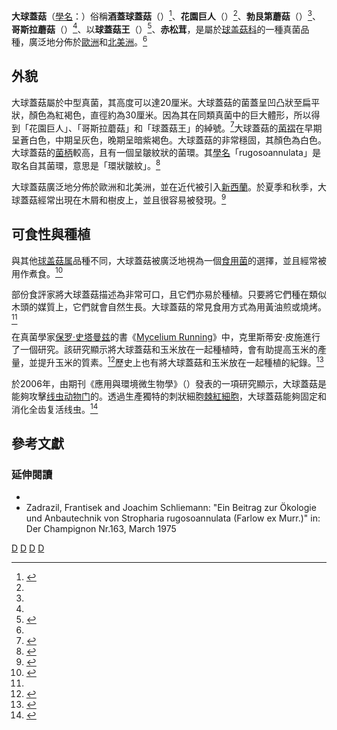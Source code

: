 {{Speciesbox 
| taxon = Stropharia rugosoannulata
| image =2011-05-19 Stropharia rugosoannulata Farl. ex Murrill 183478.jpg
| caption = 大球蓋菇
| authority =  [[威廉·吉布森·法洛|Farlow]] ex [[威廉·阿方索·默里爾|Murrill]] (1922)
| synonyms_ref = <ref name="urlMycoBank: Stropharia rugosoannulata"/>
| synonyms = ''Geophila rugosoannulata'' <small>(Farl. ex Murrill) [[羅伯特·庫勒|Kühner]] & [[亨利·羅馬涅西|Romagn.]] (1953)</small><br>
''Naematoloma rugosoannulatum'' <small>(Farl. ex Murrill) S.Ito (1959)</small><br>
''Psilocybe rugosoannulata'' <small>(Farl. ex Murrill) [[麥克希爾·諾德洛斯|Noordel.]] (1995)</small>
}}
{{mycomorphbox 
| name = ''Stropharia rugosoannulata''
| whichGills = adnate 
| capShape = convex
| capShape2=flat 
| hymeniumType=gills
| stipeCharacter=ring
| ecologicalType=saprotrophic
| sporePrintColor=purple
| howEdible=choice}}

'''大球蓋菇'''（[[學名|學名]]：{{lang|en|'''Stropharia rugosoannulata'''}}）俗稱'''酒蓋球蓋菇'''（{{lang|en|wine cap stropharia}}）<ref>{{Cite web |url=http://www.wildmanstevebrill.com/Mushrooms.Folder/Wine%20Cap.html |title=Wine-cap Stropharia - Wildman Steve Brill |access-date=2013-10-26 |archive-date=2013-08-25 |archive-url=https://web.archive.org/web/20130825132047/http://wildmanstevebrill.com/Mushrooms.Folder/Wine%20Cap.html |dead-url=yes }}</ref>、'''花園巨人'''（{{lang|en|garden giant}}）<ref name = "Carluccio03"/>、'''勃艮第蘑菇'''（{{lang|en|burgundy mushroom}}）<ref name = "Carluccio03"/>、'''哥斯拉蘑菇'''（{{lang|en|godzilla mushroom}}）<ref name = "Carluccio03"/>、以'''球蓋菇王'''（{{lang|en|king stropharia}}）<ref>{{Cite web |url=http://www.rogersmushrooms.com/gallery/DisplayBlock~bid~6803.asp |title=Rogers Mushrooms - Stropharia rugosoannulata Mushroom |access-date=2013-10-26 |archive-date=2015-09-24 |archive-url=https://web.archive.org/web/20150924114454/http://www.rogersmushrooms.com/gallery/DisplayBlock~bid~6803.asp |dead-url=yes }}</ref>、'''赤松茸'''，是屬於[[球盖菇科|球盖菇科]]的一種真菌品種，廣泛地分佈於[[歐洲|歐洲]]和[[北美洲|北美洲]]。<ref name="place"/>

==外貌==
大球蓋菇屬於中型真菌，其高度可以達20厘米。大球蓋菇的菌蓋呈凹凸狀至扁平狀，顏色為紅褐色，直徑約為30厘米。因為其在同類真菌中的巨大體形，所以得到「花園巨人」、「哥斯拉蘑菇」和「球蓋菇王」的綽號。<ref name = "Carluccio03">{{cite book | author = [[Antonio_Carluccio|Carluccio A]] | year = 2003 | title = The Complete Mushroom Book | url = https://archive.org/details/completemushroom0000carl | publisher = Quadrille | isbn = 1-84400-040-0}}</ref>大球蓋菇的[[菌褶|菌褶]]在早期呈蒼白色，中期呈灰色，晚期呈暗紫褐色。大球蓋菇的{{link-en|菌肉|trama (mycology)}}非常穩固，其顏色為白色。大球蓋菇的[[菌柄|菌柄]]較高，且有一個呈皺紋狀的菌環。其[[植物學名命名法|學名]]「rugosoannulata」是取名自其菌環，意思是「環狀皺紋」。<ref>{{cite book | author = Pacioni G | year = 1981 | title = Simon & Schusters Guide to Mushrooms | publisher = Simon & Schuster | isbn = 0-671-42849-7}}</ref>

大球蓋菇廣泛地分佈於歐洲和北美洲，並在近代被引入[[新西蘭|新西蘭]]。於夏季和秋季，大球蓋菇經常出現在木屑和樹皮上，並且很容易被發現。<ref name="place">{{Cite web |url=http://www.mushroommountain.com/grow_your_own/kingstropharia.asp |title=Mushroom Mountain - King Stropharia - Stropharia rugoso-annulata |access-date=2013-10-26 |archive-date=2013-10-29 |archive-url=https://web.archive.org/web/20131029184140/http://www.mushroommountain.com/grow_your_own/kingstropharia.asp |dead-url=yes }}</ref>

==可食性與種植==
與其他[[球盖菇属|球盖菇属]]品種不同，大球蓋菇被廣泛地視為一個[[食用菌|食用菌]]的選擇，並且經常被用作煮食。<ref>{{Cite web |url=http://www.mushroomexpert.com/stropharia_rugosoannulata.html |title=Stropharia rugosoannulata - MushroomExpert |accessdate=2013-10-26 |archive-date=2013-10-29 |archive-url=https://web.archive.org/web/20131029193143/http://www.mushroomexpert.com/stropharia_rugosoannulata.html |dead-url=no }}</ref>

部份食評家將大球蓋菇描述為非常可口，且它們亦易於種植。只要將它們種在類似木頭的媒質上，它們就會自然生長。大球蓋菇的常見食用方式為用黃油煎或燒烤。<ref name="Carluccio03" />

在真菌學家[[保罗·史塔曼兹|保罗·史塔曼兹]]的書《[[Mycelium_Running|Mycelium Running]]》中，克里斯蒂安·皮施進行了一個研究。該研究顯示將大球蓋菇和玉米放在一起種植時，會有助提高玉米的產量，並提升玉米的質素。<ref>{{Cite web |url=http://www.beyondpesticides.org/documents/Review%20of%20Mycelium%20Running.pdf |title=A Review of Mycelium Running - Beyond Pesticides |accessdate=2013-10-26 |archive-date=2013-10-29 |archive-url=https://web.archive.org/web/20131029195317/http://www.beyondpesticides.org/documents/Review%20of%20Mycelium%20Running.pdf |dead-url=no }}</ref>歷史上也有將大球蓋菇和玉米放在一起種植的紀錄。<ref>{{Cite web |url=http://permaculturetokyo.blogspot.hk/2009/07/permaculture-versus-conventional-corn.html |title=Permaculture versus Conventional: Corn |accessdate=2013-10-26 |archive-date=2013-10-29 |archive-url=https://web.archive.org/web/20131029183944/http://permaculturetokyo.blogspot.hk/2009/07/permaculture-versus-conventional-corn.html |dead-url=no }}</ref>

於2006年，由期刊《應用與環境微生物學》（{{lang|en|Applied and Environmental Microbiology}}）發表的一項研究顯示，大球蓋菇是能夠攻擊[[线虫动物门|线虫动物门]]的{{link-en|全齿复活线虫|Panagrellus redivivus}}。透過生產獨特的刺狀細胞[[棘紅細胞_(真菌)|棘紅細胞]]，大球蓋菇能夠固定和消化全齿复活线虫。<ref>{{cite journal
 |author=Hong Luo, Xuan Li, Guohong Li, Yanbo Pan, and Keqin Zhang
 |year=2006 
 |title=Acanthocytes of Stropharia rugosoannulata Function as a Nematode-Attacking Device
 |url=https://archive.org/details/sim_applied-and-environmental-microbiology_2006-04_72_4/page/2982
 |journal=Appl. Environ. Microbiol.
 |volume=72 |issue=4
 |doi=10.1128/AEM.72.4.2982-2987.2006
 |pages=2982–7
 |pmc=1449000
 |pmid=16598005}}
</ref>

==參考文獻==
{{portal|真菌}}
{{Reflist|refs=

<ref name="urlMycoBank: Stropharia rugosoannulata">{{cite web |title=''Stropharia rugosoannulata'' Farl. ex Murrill 1922 |url=http://www.mycobank.org/MycoTaxo.aspx?Link=T&Rec=145219 |publisher=[[MycoBank|MycoBank]]. International Mycological Association |accessdate=2011-09-11}}</ref>

}}

===延伸閱讀===
* {{cite book | author = Phillips, Roger | year = 1991 | title = Mushrooms of North America | url = https://archive.org/details/mushroomsofnorth0000phil | publisher = Little, Brown & Co. | isbn = 0-316-70613-2}}
*Zadrazil, Frantisek and Joachim Schliemann: "Ein Beitrag zur Ökologie und Anbautechnik von Stropharia rugosoannulata (Farlow ex Murr.)" in: Der Champignon Nr.163, March 1975
{{Taxonbar|from=Q1236980}}

[[Category:球盖菇属|D]]
[[Category:食用菌|D]]
[[Category:欧洲真菌|D]]
[[Category:生物防治剂|D]]